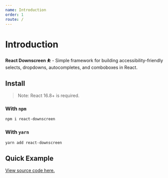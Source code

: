 ```yaml
---
name: Introduction
order: 1
route: /
---
```


# Introduction

**React Downscreen ⛹️** - Simple framework for building accessibility-friendly selects, dropdowns, autocompletes, and comboboxes in React.

## Install

> Note: React 16.8+ is required.

### With `npm`

```sh
npm i react-downscreen
```

### With `yarn`

```sh
yarn add react-downscreen
```

## Quick Example


<QuickExample />

[View source code here.](https://github.com/therealparmesh/react-downscreen/blob/master/src/docs/QuickExample.tsx)
